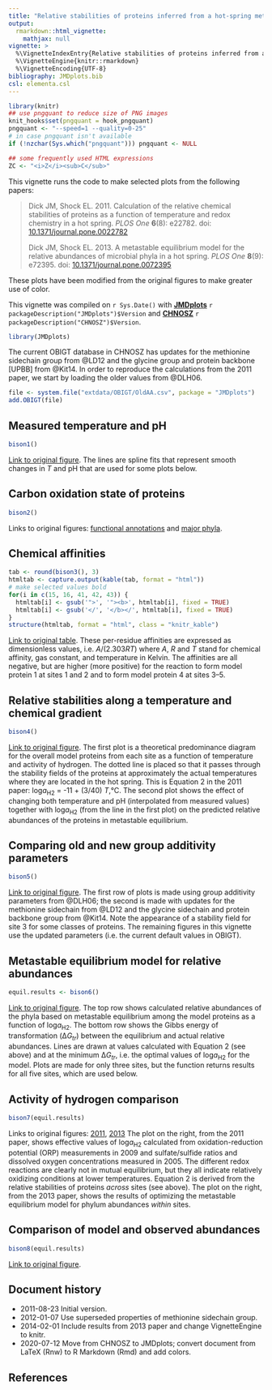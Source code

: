 ```yaml
---
title: "Relative stabilities of proteins inferred from a hot-spring metagenome (2011, 2013)"
output: 
  rmarkdown::html_vignette:
    mathjax: null
vignette: >
  %\VignetteIndexEntry{Relative stabilities of proteins inferred from a hot-spring metagenome (2011, 2013)}
  %\VignetteEngine{knitr::rmarkdown}
  %\VignetteEncoding{UTF-8}
bibliography: JMDplots.bib
csl: elementa.csl
---
```


<style>
/* https://gomakethings.com/how-to-break-an-image-out-of-its-parent-container-with-css/ */
@media (min-width: 700px) {
  .full-width {
    left: 50%;
    margin-left: -50vw;
    margin-right: -50vw;
    max-width: 100vw;
    position: relative;
    right: 50%;
    width: 100vw;
  }
}
@media (min-width: 1020px) {
  .full-width {
    left: 50vw; /* fallback if needed */
    left: calc(50vw - 160px);
    width: 1000px;
    position: relative;
    background-color: #9ecff7;
    padding:10px;
  }
}
</style>

```r
library(knitr)
## use pngquant to reduce size of PNG images
knit_hooks$set(pngquant = hook_pngquant)
pngquant <- "--speed=1 --quality=0-25"
# in case pngquant isn't available
if (!nzchar(Sys.which("pngquant"))) pngquant <- NULL 
```

```r
## some frequently used HTML expressions
ZC <- "<i>Z</i><sub>C</sub>"
```

This vignette runs the code to make selected plots from the following papers:

> Dick JM, Shock EL. 2011. Calculation of the relative chemical stabilities of proteins as a function of temperature and redox chemistry in a hot spring. *PLOS One* **6**(8): e22782. doi: [10.1371/journal.pone.0022782](https://doi.org/10.1371/journal.pone.0022782)
>
> Dick JM, Shock EL. 2013. A metastable equilibrium model for the relative abundances of microbial phyla in a hot spring. *PLOS One* **8**(9): e72395. doi: [10.1371/journal.pone.0072395](https://doi.org/10.1371/journal.pone.0072395)

These plots have been modified from the original figures to make greater use of color.

This vignette was compiled on `r Sys.Date()` with **[JMDplots](https://github.com/jedick/JMDplots)** `r packageDescription("JMDplots")$Version` and **[CHNOSZ](http://chnosz.net)** `r packageDescription("CHNOSZ")$Version`.

```r
library(JMDplots)
```

The current OBIGT database in CHNOSZ has updates for the methionine sidechain group from @LD12 and the glycine group and protein backbone [UPBB] from @Kit14.
In order to reproduce the calculations from the 2011 paper, we start by loading the older values from @DLH06.

```r
file <- system.file("extdata/OBIGT/OldAA.csv", package = "JMDplots")
add.OBIGT(file)
```

## Measured temperature and pH
```r
bison1()
```
[Link to original figure](https://doi.org/10.1371/journal.pone.0022782.g005).
The lines are spline fits that represent smooth changes in *T* and pH that are used for some plots below.

## Carbon oxidation state of proteins
```r
bison2()
```

Links to original figures: [functional annotations](https://doi.org/10.1371/journal.pone.0022782.g004) and [major phyla](https://doi.org/10.1371/journal.pone.0072395.g001).

## Chemical affinities 
```r
tab <- round(bison3(), 3)
htmltab <- capture.output(kable(tab, format = "html"))
# make selected values bold
for(i in c(15, 16, 41, 42, 43)) {
  htmltab[i] <- gsub('">', '"><b>', htmltab[i], fixed = TRUE)
  htmltab[i] <- gsub('</', '</b></', htmltab[i], fixed = TRUE)
}
structure(htmltab, format = "html", class = "knitr_kable")
```
[Link to original table](https://doi.org/10.1371/journal.pone.0022782.t005).
These per-residue affinities are expressed as dimensionless values, i.e. *A*/(2.303*RT*) where *A*, *R* and *T* stand for chemical affinity, gas constant, and temperature in Kelvin.
The affinities are all negative, but are higher (more positive) for the reaction to form model protein 1 at sites 1 and 2 and to form model protein 4 at sites 3--5.

## Relative stabilities along a temperature and chemical gradient
```r
bison4()
```
[Link to original figure](https://doi.org/10.1371/journal.pone.0022782.g005).
The first plot is a theoretical predominance diagram for the overall model proteins from each site as a function of temperature and activity of hydrogen.
The dotted line is placed so that it passes through the stability fields of the proteins at approximately the actual temperatures where they are located in the hot spring.
This is Equation 2 in the 2011 paper: log*a*~H2~ = -11 + (3/40) *T*,°C.
The second plot shows the effect of changing both temperature and pH (interpolated from measured values) together with log*a*~H2~ (from the line in the first plot) on the predicted relative abundances of the proteins in metastable equilibrium.

## Comparing old and new group additivity parameters
```r
bison5()
```
[Link to original figure](https://doi.org/10.1371/journal.pone.0072395.g002).
The first row of plots is made using group additivity parameters from @DLH06; the second is made with updates for the methionine sidechain from @LD12 and the glycine sidechain and protein backbone group from @Kit14.
Note the appearance of a stability field for site 3 for some classes of proteins.
The remaining figures in this vignette use the updated parameters (i.e. the current default values in OBIGT).

## Metastable equilibrium model for relative abundances
```r
equil.results <- bison6()
```
[Link to original figure](https://doi.org/10.1371/journal.pone.0072395.g003).
The top row shows calculated relative abundances of the phyla based on metastable equilibrium among the model proteins as a function of log*a*~H2~.
The bottom row shows the Gibbs energy of transformation (Δ*G~tr~*) between the equilibrium and actual relative abundances.
Lines are drawn at values calculated with Equation 2 (see above) and at the minimum Δ*G~tr~*, i.e. the optimal values of log*a*~H2~ for the model.
Plots are made for only three sites, but the function returns results for all five sites, which are used below.

## Activity of hydrogen comparison
```r
bison7(equil.results)
```
Links to original figures: [2011](https://doi.org/10.1371/journal.pone.0022782.g009), [2013](https://doi.org/10.1371/journal.pone.0072395.g004)
The plot on the right, from the 2011 paper, shows effective values of log*a*~H2~ calculated from oxidation-reduction potential (ORP) measurements in 2009 and sulfate/sulfide ratios and dissolved oxygen concentrations measured in 2005.
The different redox reactions are clearly not in mutual equilibrium, but they all indicate relatively oxidizing conditions at lower temperatures.
Equation 2 is derived from the relative stabilities of proteins *across* sites (see above).
The plot on the right, from the 2013 paper, shows the results of optimizing the metastable equilibrium model for phylum abundances *within* sites.

## Comparison of model and observed abundances
```r
bison8(equil.results)
```
[Link to original figure](https://doi.org/10.1371/journal.pone.0072395.g005).

## Document history

* 2011-08-23 Initial version.
* 2012-01-07 Use superseded properties of methionine sidechain group.
* 2014-02-01 Include results from 2013 paper and change VignetteEngine to knitr.
* 2020-07-12 Move from CHNOSZ to JMDplots; convert document from LaTeX (Rnw) to R Markdown (Rmd) and add colors.

## References
